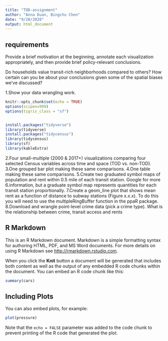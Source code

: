 ```yaml
---
title: "TOD-assignment"
author: "Anna Duan, Bingchu Chen"
date: "9/20/2020"
output: html_document
---
```

## requirements
Provide a brief motivation at the beginning, annotate each visualization appropriately, and then provide brief policy-relevant conclusions.

Do households value transit-rich neighborhoods compared to others? How certain can you be about your conclusions given some of the spatial biases we've discussed? 

1.Show your data wrangling work.
```r
knitr::opts_chunk$set(echo = TRUE)
options(scipen=999)
options(tigris_class = "sf")


install.packages("tidyverse")
library(tidyverse)
install.packages("tidycensus")
library(tidycensus)
library(sf)
library(kableExtra)

```

2.Four small-multiple (2000 & 2017+) visualizations comparing four selected Census variables across time and space (TOD vs. non-TOD).
3.One grouped bar plot making these same comparisons.
4.One table making these same comparisons.
5.Create two graduated symbol maps of population and rent within 0.5 mile of each transit station. Google for more 6.information, but a graduate symbol map represents quantities for each transit station proportionally.
7.Create a geom_line plot that shows mean rent as a function of distance to subway stations (Figure x.x.x). To do this you will need to use the multipleRingBuffer function in the ppaR package.
8.Download and wrangle point-level crime data (pick a crime type). What is the relationship between crime, transit access and rents



## R Markdown

This is an R Markdown document. Markdown is a simple formatting syntax for authoring HTML, PDF, and MS Word documents. For more details on using R Markdown see <http://rmarkdown.rstudio.com>.

When you click the **Knit** button a document will be generated that includes both content as well as the output of any embedded R code chunks within the document. You can embed an R code chunk like this:

```r
summary(cars)
```

## Including Plots

You can also embed plots, for example:

```r
plot(pressure)
```

Note that the `echo = FALSE` parameter was added to the code chunk to prevent printing of the R code that generated the plot.
